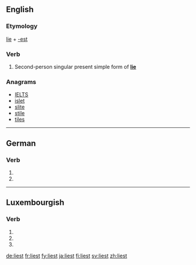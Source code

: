 {{also|-liest}}
==English==

===Etymology===
[[lie]] + [[-est]]

===Verb===
{{head|en|verb form}}

# {{label|en|archaic}} Second-person singular present simple form of '''[[lie]]'''

===Anagrams===
* [[IELTS#English|IELTS]]
* [[islet#English|islet]]
* [[slite#English|slite]]
* [[stile#English|stile]]
* [[tiles#English|tiles]]

----

==German==

===Verb===
{{head|de|verb form}}

# {{de-verb form of|lesen|2|s|g}}
# {{de-verb form of|lesen|3|s|g}}

----

==Luxembourgish==

===Verb===
{{head|lb|verb form}}

# {{inflection of|liesen||3|s|pres|indc|lang=lb}}
# {{inflection of|liesen||2|p|pres|indc|lang=lb}}
# {{inflection of|liesen||2|p|impr|lang=lb}}

[[de:liest]]
[[fr:liest]]
[[fy:liest]]
[[ja:liest]]
[[fi:liest]]
[[sv:liest]]
[[zh:liest]]